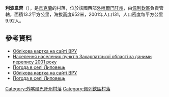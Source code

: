 {{coord|48|46|34|N|22|45|15|E|scale:100000|display=title}}

'''利波韋齊'''（{{lang-uk|Липовець}}），是[[烏克蘭|烏克蘭]]的村落，位於該國西部[[外喀爾巴阡州|外喀爾巴阡州]]，由[[佩列欽區|佩列欽區]]負責管轄，面積13.2平方公里，海拔高度652米，2001年人口131，人口密度每平方公里9.92人。

==參考資料==
*[http://w1.c1.rada.gov.ua/pls/z7503/A005?rdat1=24.05.2014&rf7571=11494 Облікова картка на сайті ВРУ]
*[http://pop-stat.mashke.org/ukraine-census-2001/zakarpatska.htm Населення населених пунктів Закарпатської області за даними перепису 2001 року]{{Wayback|url=http://pop-stat.mashke.org/ukraine-census-2001/zakarpatska.htm |date=20170809173405 }}
*[http://weather.in.ua/ua/zakarpatskaja/13405 Погода в селі Липовець] {{Wayback|url=http://weather.in.ua/ua/zakarpatskaja/13405 |date=20161106040117 }}
* [http://w1.c1.rada.gov.ua/pls/z7503/A005?rdat1=24.05.2014&rf7571=11494 Облікова картка на сайті ВРУ]
* [http://weather.in.ua/ua/zakarpatskaja/13405 Погода в селі Липовець] {{Wayback|url=http://weather.in.ua/ua/zakarpatskaja/13405 |date=20161106040117 }}

{{DEFAULTSORT:Липовець}}

[[Category:外喀爾巴阡州村落|Category:外喀爾巴阡州村落]]
[[Category:佩列欽區村落|Category:佩列欽區村落]]


{{Zakarpattia-geo-stub}}